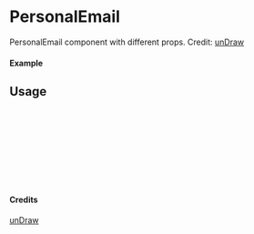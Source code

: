 
<Meta of={PersonalEmail} title="unDraw/PersonalEmail" />

# PersonalEmail

PersonalEmail component with different props.
Credit: [unDraw](https://undraw.co/illustrations)

#### Example

<Canvas of={PersonalEmail.Primary} />

## Usage

```ts
import { PersonalEmail } from "yadl-ui";

const Example = () => {
  return (
      <PersonalEmail />
  );
};

export default Example;
```

#### Credits
[unDraw](https://undraw.co/illustrations)
